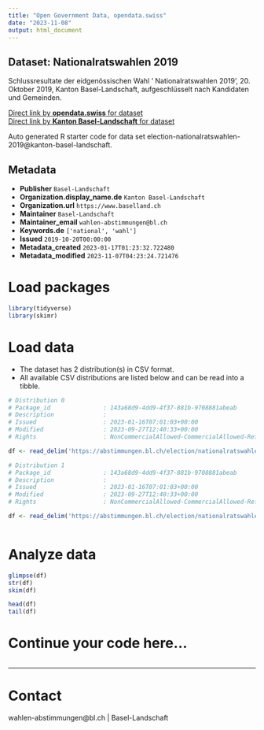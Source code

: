 ```yaml
---
title: "Open Government Data, opendata.swiss"
date: "2023-11-08"
output: html_document
---
```


## Dataset: Nationalratswahlen 2019

Schlussresultate der eidgenössischen Wahl ' Nationalratswahlen 2019', 20. Oktober 2019, Kanton Basel-Landschaft, aufgeschlüsselt nach Kandidaten und Gemeinden.

[Direct link by **opendata.swiss** for dataset](https://opendata.swiss/de/dataset/nationalratswahlen-20193)<br>
[Direct link by **Kanton Basel-Landschaft** for dataset](https://abstimmungen.bl.ch/election/nationalratswahlen-2019/data)

Auto generated R starter code for data set election-nationalratswahlen-2019@kanton-basel-landschaft.

## Metadata

- **Publisher** `Basel-Landschaft`
- **Organization.display_name.de** `Kanton Basel-Landschaft`
- **Organization.url** `https://www.baselland.ch`
- **Maintainer** `Basel-Landschaft`
- **Maintainer_email** `wahlen-abstimmungen@bl.ch`
- **Keywords.de** `['national', 'wahl']`
- **Issued** `2019-10-20T00:00:00`
- **Metadata_created** `2023-01-17T01:23:32.722480`
- **Metadata_modified** `2023-11-07T04:23:24.721476`


# Load packages

```r

library(tidyverse)
library(skimr)

```

# Load data

-   The dataset has 2 distribution(s) in CSV format.
-   All available CSV distributions are listed below and can be read into a tibble.

```r

# Distribution 0
# Package_id               : 143a68d9-4dd9-4f37-881b-9708881abeab
# Description              : 
# Issued                   : 2023-01-16T07:01:03+00:00
# Modified                 : 2023-09-27T12:40:33+00:00
# Rights                   : NonCommercialAllowed-CommercialAllowed-ReferenceRequired

df <- read_delim('https://abstimmungen.bl.ch/election/nationalratswahlen-2019/data-parties-csv')

# Distribution 1
# Package_id               : 143a68d9-4dd9-4f37-881b-9708881abeab
# Description              : 
# Issued                   : 2023-01-16T07:01:03+00:00
# Modified                 : 2023-09-27T12:40:33+00:00
# Rights                   : NonCommercialAllowed-CommercialAllowed-ReferenceRequired

df <- read_delim('https://abstimmungen.bl.ch/election/nationalratswahlen-2019/data-csv')



```

# Analyze data

```r

glimpse(df)
str(df)
skim(df)

head(df)
tail(df)

```

# Continue your code here...

```r

```

------------------------------------------------------------------------

# Contact

wahlen-abstimmungen@bl.ch | Basel-Landschaft
